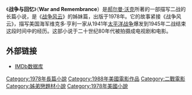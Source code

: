 《'''战争与回忆'''》（'''War and Remembrance'''）是[[郝尔曼·沃克|郝尔曼·沃克]]所著的一部描写二战的长篇小说，是《[[战争风云|战争风云]]》的姊妹篇，出版于1978年。它的故事紧接《战争风云》，描写美国海军维克多·亨利一家从1941年[[太平洋战争|太平洋战争]]爆发到1945年二战结束这段时间中的经历。这部小说于二十世纪80年代被拍摄成电视剧和电影。

==外部链接==
*[http://www.imdb.com/title/tt0096725/ IMDb数据库] {{Wayback|url=http://www.imdb.com/title/tt0096725/ |date=20210308201607 }}
{{DEFAULTSORT:War and Remembrance}}

[[Category:1978年長篇小說|Category:1978年長篇小說]]
[[Category:1988年美國電影作品|Category:1988年美國電影作品]]
[[Category:二戰電影|Category:二戰電影]]
[[Category:姊弟戀題材小說|Category:姊弟戀題材小說]]
[[Category:1978年美國小說|Category:1978年美國小說]]